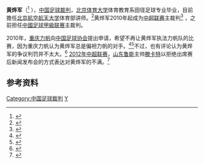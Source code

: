 {{infobox Football official
| name = 黄烨军
| image = 
| fullname = 
| dateofbirth = {{birth year and age|1972}}
| cityofbirth = 
| countryofbirth = [[中华人民共和国|中华人民共和国]]
| dateofdeath = 
| cityofdeath = 
| countryofdeath = 
| otheroccupation = 
| years = ?<br>2010 - 
| league = [[中甲联赛|中甲联赛]]<br>[[中超联赛|中超联赛]]
| role = [[裁判_(足球)|足球裁判]]<br>[[裁判_(足球)|足球裁判]]
| internationalyears = 
| confederation = 
| internationalrole = 
}}

'''黄烨军'''（{{bd|1972年|}}<ref>{{cite news|title=联赛执法裁判香河体测考试 两人不达标分别降级|url=http://sports.huanqiu.com/soccer/gn/2013-03/3698692.html|accessdate=2013-04-13|newspaper=成都商报|date=2013-03-04}}</ref> ），[[中国|中国]][[裁判_(足球)|足球裁判]]，[[北京体育大学|北京体育大学]]体育教育系田径足球专业毕业，目前擔任[[北京航空航天大学|北京航空航天大学]]体育部讲师。<ref>{{cite web|title=教师介绍|url=http://tyb.buaa.edu.cn/Course/teacher.php?id=6003|publisher=北京航空航天大学体育部|accessdate=2013-04-13|deadurl=yes|archiveurl=https://web.archive.org/web/20130423192711/http://tyb.buaa.edu.cn/Course/teacher.php?id=6003|archivedate=2013-04-23}}</ref>黄烨军2010年起成为[[中国足球协会超级联赛|中超联赛]]主裁判<ref>{{cite web|title=Referee profile of Yejun Huang|url=http://www.transfermarkt.co.uk/en/huang/profil/schiedsrichter_6467.html|publisher=Transfermarkt|accessdate=2013-04-13|deadurl=yes|archiveurl=https://web.archive.org/web/20121015013752/http://www.transfermarkt.co.uk/en/huang/profil/schiedsrichter_6467.html|archivedate=2012-10-15}}</ref> ，之前担任[[中国足球协会甲级联赛|中國足球甲級联赛]]主裁判。

2010年，[[重庆两江竞技足球俱乐部|重庆力帆]]向[[中国足球协会|中国足球协会]]提出申请，希望不再让黄烨军执法力帆队的比赛，因为重庆力帆认为黄烨军总是偏袒力帆的对手。<ref>{{cite news|title=本赛季4次被裁判暗算|url=http://news.163.com/10/0905/03/6FPODNKP00014AED.html|accessdate=2013-04-13|newspaper=重庆晨报|date=2010-09-05|archive-url=https://web.archive.org/web/20140419082007/http://news.163.com/10/0905/03/6FPODNKP00014AED.html|archive-date=2014-04-19|dead-url=yes}}</ref><ref>{{cite news|title=力帆连夜向韦迪上诉冤家裁判：再也不想碰见这个人|url=http://sports.sina.com.cn/j/2010-08-16/10105151760.shtml|accessdate=2013-04-13|newspaper=体坛周报|date=2010-08-16|archive-date=2015-04-02|archive-url=https://web.archive.org/web/20150402153449/http://sports.sina.com.cn/j/2010-08-16/10105151760.shtml|dead-url=no}}</ref>不过，也有评论认为黄烨军的争议判罚并不太大。<ref>{{cite news|title=黄烨军漠视争议力帆难奈老冤家|url=http://news.sina.com.cn/o/2010-05-27/044217569013s.shtml|accessdate=2013-04-13|newspaper=华龙网-重庆晨报|date=2010-05-27|archive-date=2016-03-04|archive-url=https://web.archive.org/web/20160304122103/http://news.sina.com.cn/o/2010-05-27/044217569013s.shtml|dead-url=no}}</ref> [[2012年中国足球超级联赛|2012年中超联赛]]，[[山东泰山足球俱乐部|山东鲁能]]主帅[[亨克·滕卡特|滕卡特]]以拒绝出席赛后新闻发布会的方式表达对黄烨军的不满。<ref>{{cite news|title=滕卡特暴跳如雷怒对裁判 鲁球迷：他已失去威信|url=http://sports.21cn.com/national/jiaa/scnw/2012/05/06/11731064.shtml|accessdate=2013-04-13|newspaper=搜狐体育|date=2012-05-06|archive-url=https://web.archive.org/web/20120525185722/http://sports.21cn.com/national/jiaa/scnw/2012/05/06/11731064.shtml|archive-date=2012-05-25|dead-url=yes}}</ref>

== 参考资料 ==
{{reflist}}

{{2013年中国足球联赛裁判}}
{{2014年中国足球联赛裁判}}
{{2015年中国足球联赛裁判}}
{{2016年中国足球联赛裁判}}
{{2017年中国足球联赛裁判}}
{{2018年中国足球联赛裁判}}

{{DEFAULTSORT:Huang Yejun}}

[[Category:中国足球裁判|Category:中国足球裁判]]
[[Category:黄姓|Y]]
